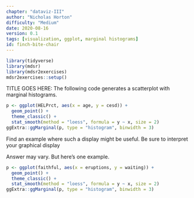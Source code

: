 ```yaml
---
chapter: "dataviz-III"
author: "Nicholas Horton"
difficulty: "Medium"
date: 2020-08-16 
version: 0.1
tags: [visualization, ggplot, marginal histograms]
id: finch-bite-chair
---
```


```r
library(tidyverse)
library(mdsr)
library(mdsr2exercises)
mdsr2exercises::setup()
```

TITLE GOES HERE:	The following code generates a scatterplot with marginal histograms.

```r
p <- ggplot(HELPrct, aes(x = age, y = cesd)) +
  geom_point() +
  theme_classic() +
  stat_smooth(method = "loess", formula = y ~ x, size = 2)
ggExtra::ggMarginal(p, type = "histogram", binwidth = 3)
```

Find an example where such a display might be useful. Be sure to interpret your graphical display


 <!--begin-answer-->
 
Answer may vary.  But here's one example.

```r
p <- ggplot(faithful, aes(x = eruptions, y = waiting)) +
  geom_point() +
  theme_classic() +
  stat_smooth(method = "loess", formula = y ~ x, size = 2)
ggExtra::ggMarginal(p, type = "histogram", binwidth = 3)
```

<!--end-answer-->
